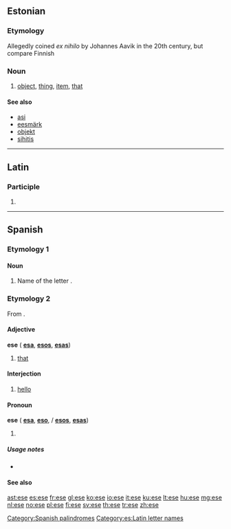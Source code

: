{{also|Ese|ESE|Eşe|ése|esé|-ese}}
==Estonian==

===Etymology===
Allegedly coined ''ex nihilo'' by Johannes Aavik in the 20th century, but compare Finnish {{term|esine}}

===Noun===
{{et-noun (old)}}

# [[object]], [[thing]], [[item]], [[that]]

====See also====
* [[asi#Estonian|asi]]
* [[eesmärk]]
* [[objekt#Estonian|objekt]]
* [[sihitis]]

----

==Latin==

===Participle===
{{la-part-form|ēse}}

# {{inflection of|esus|ēsus|voc|m|s|lang=la}}

----

==Spanish==

===Etymology 1===

====Noun====
{{es-noun|f|p=ese}}
# Name of the letter {{term|s}}.

===Etymology 2===
From {{etyl|la|es}} {{term|ipse}}.

====Adjective====
'''ese''' {{m}} {{context|demonstrative|lang=es}} ({{f}} '''[[esa]]''', {{m|p}} '''[[esos]]''', {{f|p}} '''[[esas]]''')

# [[that]]

====Interjection====
{{head|es|interjection}}

# {{Mexico|informal|lang=es}} [[hello]]

====Pronoun====
'''ese''' {{m}} {{context|demonstrative|lang=es}} ({{f}} '''[[esa]]''', {{n}} '''[[eso]]''', {{m|p}}/{{n|p}} '''[[esos]]''', {{f|p}} '''[[esas]]''')

# {{alternative spelling of|ése}}

=====Usage notes=====
* {{es-demonstrative-accent-usage}}

====See also====
{{Spanish pronoun}}

[[Category:Spanish palindromes]]
[[Category:es:Latin letter names]]

[[ast:ese]]
[[es:ese]]
[[fr:ese]]
[[gl:ese]]
[[ko:ese]]
[[io:ese]]
[[it:ese]]
[[ku:ese]]
[[lt:ese]]
[[hu:ese]]
[[mg:ese]]
[[nl:ese]]
[[no:ese]]
[[pl:ese]]
[[fi:ese]]
[[sv:ese]]
[[th:ese]]
[[tr:ese]]
[[zh:ese]]